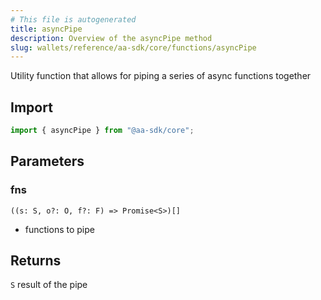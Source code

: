 ```yaml
---
# This file is autogenerated
title: asyncPipe
description: Overview of the asyncPipe method
slug: wallets/reference/aa-sdk/core/functions/asyncPipe
---
```


Utility function that allows for piping a series of async functions together

## Import

```ts
import { asyncPipe } from "@aa-sdk/core";
```

## Parameters

### fns

`((s: S, o?: O, f?: F) => Promise<S>)[]`

- functions to pipe

## Returns

`S`
result of the pipe
